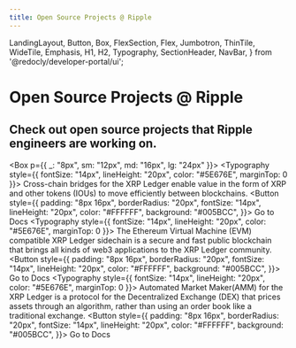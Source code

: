 ```yaml
---
title: Open Source Projects @ Ripple
---
```


  LandingLayout,
  Button,
  Box,
  FlexSection,
  Flex,
  Jumbotron,
  ThinTile,
  WideTile,
  Emphasis,
  H1,
  H2,
  Typography,
  SectionHeader,
  NavBar,
} from '@redocly/developer-portal/ui';



<NavBar location={props.location} standalone={false} />

<Jumbotron bgImage={heroImage} textColor="white" height="350px" width="3440px" pb="8.5em">
  <H1>Open Source Projects @ Ripple</H1>
  <H2>Check out open source projects that Ripple engineers are working on.</H2>
</Jumbotron>

<Box p={{ _: "8px", sm: "12px", md: "16px", lg: "24px" }}>
  <FlexSection justifyContent="space-around" flexWrap="wrap">
    <WideTile 
      to="docs/xls-38d-cross-chain-bridge/cross-chain-bridges.md"
      textAlign="left"
      headerAlign="left"
      color="#141A1F"
      header="Cross-chain Bridges"
      disableArrow
    >
      <Typography style={{
        fontSize: "14px",
        lineHeight: "20px",
        color: "#5E676E",
        marginTop: 0
      }}>
        Cross-chain bridges for the XRP 
        Ledger enable value in the form of XRP 
        and other tokens (IOUs) to move efficiently 
        between blockchains.
      </Typography>
      <Flex pt={5}>
        <Button  style={{
            padding: "8px 16px",
            borderRadius: "20px",
            fontSize: "14px",
            lineHeight: "20px",
            color: "#FFFFFF",
            background: "#005BCC",
          }}>
          Go to Docs
        </Button>
      </Flex>
    </WideTile>
    <WideTile 
      to="docs/evm-sidechain/intro-to-evm-sidechain.md"
      textAlign="left"
      headerAlign="left"
      color="#141A1F"
      header="EVM Sidechain"
      disableArrow
    >
      <Typography style={{
        fontSize: "14px",
        lineHeight: "20px",
        color: "#5E676E",
        marginTop: 0
      }}>
        The Ethereum Virtual Machine (EVM) 
        compatible XRP Ledger sidechain is a secure and 
        fast public blockchain that brings all kinds 
        of web3 applications to the XRP Ledger community.
      </Typography>
      <Flex pt={5}>
        <Button  style={{
            padding: "8px 16px",
            borderRadius: "20px",
            fontSize: "14px",
            lineHeight: "20px",
            color: "#FFFFFF",
            background: "#005BCC",
          }}>
          Go to Docs
        </Button>
      </Flex>
    </WideTile>
    <WideTile 
      to="docs/xls-30d-amm/amm-uc.md"
      textAlign="left"
      headerAlign="left"
      color="#141A1F"
      header="Automated Market Maker(AMM)"
      disableArrow
    >
      <Typography style={{
        fontSize: "14px",
        lineHeight: "20px",
        color: "#5E676E",
        marginTop: 0
      }}>
        Automated Market Maker(AMM) for the 
        XRP Ledger is a protocol for the Decentralized 
        Exchange (DEX) that prices assets through an 
        algorithm, rather than using an order book like 
        a traditional exchange.
      </Typography>
      <Flex pt={5}>
        <Button  style={{
            padding: "8px 16px",
            borderRadius: "20px",
            fontSize: "14px",
            lineHeight: "20px",
            color: "#FFFFFF",
            background: "#005BCC",
          }}>
          Go to Docs
        </Button>
      </Flex>
    </WideTile>
  </FlexSection>
</Box>
